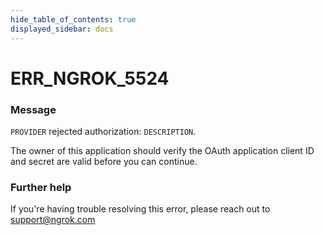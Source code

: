 ```yaml
---
hide_table_of_contents: true
displayed_sidebar: docs
---
```



# ERR_NGROK_5524

### Message
`PROVIDER` rejected authorization: `DESCRIPTION`.

The owner of this application should verify the OAuth application client ID and secret are valid before you can continue.

<ErrorDetails error='err_ngrok_5524' />


### Further help
If you're having trouble resolving this error, please reach out to [support@ngrok.com](mailto:support@ngrok.com?subject=Help%20with%20ERR_NGROK_5524)

